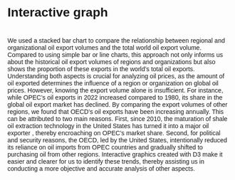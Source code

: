 # Interactive graph

<style>
  * {
    font-family: sans-serif;
  }
  .bar {
      fill: steelblue;
  }
  .bar:hover {
      fill: orange;
  }
  .overlay-bar {
      fill: lightgreen;
  }
  #plot {
      display: flex;
      align-items: flex-start;
  }
  #radio-wrapper {
      margin-left: 20px;
      display: flex;
      flex-direction: column;
  }
  svg {
      display: block;
      max-width: 100%;
      height: auto;
  }
  #exp {
      margin-top: 20px;
  }
</style> 

<div id="plot">
  <div id="chart" style="flex-grow: 1;"> </div>
  <div id="radio-wrapper"></div>
</div>
<p id="exp">We used a stacked bar chart to compare the relationship
        between regional and organizational oil export volumes
        and the total world oil export volume. Compared to using
        simple bar or line charts, this approach not only informs
        us about the historical oil export volumes of regions
        and organizations but also shows the proportion of these
        exports in the world's total oil exports. Understanding
        both aspects is crucial for analyzing oil prices, as the
        amount of oil exported determines the influence of a region
        or organization on global oil prices. However, knowing the
        export volume alone is insufficient. For instance, while
        OPEC's oil exports in 2022 increased compared to 1980, its
        share in the global oil export market has declined. By
        comparing the export volumes of other regions, we found
        that OECD's oil exports have been increasing annually.
        This can be attributed to two main reasons. First, since
        2010, the maturation of shale oil extraction technology
        in the United States has turned it into a major oil exporter
        , thereby encroaching on OPEC's market share. Second,
        for political and security reasons, the OECD, led by the
        United States, intentionally reduced its reliance on oil
        imports from OPEC countries and gradually shifted to
        purchasing oil from other regions. Interactive graphics
        created with D3 make it easier and clearer for us to
        identify these trends, thereby assisting us in conducting
        a more objective and accurate analysis of other aspects.</p>

<script src="https://d3js.org/d3.v7.js"></script>
<script src="scripts/myscript.js"></script>
